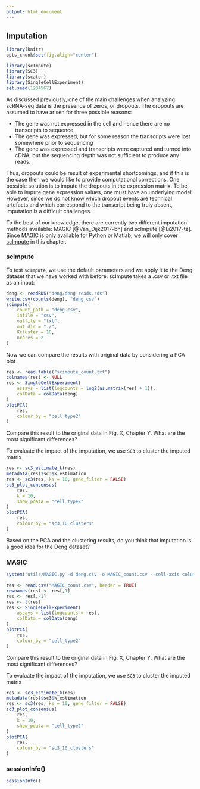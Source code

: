 ```yaml
---
output: html_document
---
```


## Imputation

```r
library(knitr)
opts_chunk$set(fig.align="center")
```
```r
library(scImpute)
library(SC3)
library(scater)
library(SingleCellExperiment)
set.seed(1234567)
```


As discussed previously, one of the main challenges when analyzing scRNA-seq data is the presence of zeros, or dropouts. The dropouts are assumed to have arisen for three possible reasons:

* The gene was not expressed in the cell and hence there are no transcripts to sequence
* The gene was expressed, but for some reason the transcripts were lost somewhere prior to sequencing
* The gene was expressed and transcripts were captured and turned into cDNA, but the sequencing depth was not sufficient to produce any reads.

Thus, dropouts could be result of experimental shortcomings, and if this is the case then we would like to provide computational corrections. One possible solution is to impute the dropouts in the expression matrix. To be able to impute gene expression values, one must have an underlying model. However, since we do not know which dropout events are technical artefacts and which correspond to the transcript being truly absent, imputation is a difficult challenges.

To the best of our knowledge, there are currently two different imputation methods available: MAGIC [@Van_Dijk2017-bh] and scImpute [@Li2017-tz]. Since [MAGIC](https://github.com/pkathail/magic) is only available for Python or Matlab, we will only cover [scImpute](https://github.com/Vivianstats/scImpute) in this chapter.

### scImpute

To test `scImpute`, we use the default parameters and we apply it to the Deng dataset that we have worked with before. scImpute takes a .csv or .txt file as an input:

```r
deng <- readRDS("deng/deng-reads.rds")
write.csv(counts(deng), "deng.csv")
scimpute(
    count_path = "deng.csv",
    infile = "csv",
    outfile = "txt", 
    out_dir = "./",
    Kcluster = 10,
    ncores = 2
)
```

Now we can compare the results with original data by considering a PCA plot

```r
res <- read.table("scimpute_count.txt")
colnames(res) <- NULL
res <- SingleCellExperiment(
    assays = list(logcounts = log2(as.matrix(res) + 1)), 
    colData = colData(deng)
)
plotPCA(
    res, 
    colour_by = "cell_type2"
)
```

Compare this result to the original data in Fig. X, Chapter Y. What are the most significant differences?

To evaluate the impact of the imputation, we use `SC3` to cluster the imputed matrix
```r
res <- sc3_estimate_k(res)
metadata(res)$sc3$k_estimation
res <- sc3(res, ks = 10, gene_filter = FALSE)
sc3_plot_consensus(
    res, 
    k = 10, 
    show_pdata = "cell_type2"
)
plotPCA(
    res, 
    colour_by = "sc3_10_clusters"
)
```

Based on the PCA and the clustering results, do you think that imputation is a good idea for the Deng dataset?

### MAGIC

```r
system("utils/MAGIC.py -d deng.csv -o MAGIC_count.csv --cell-axis columns -l 1 --pca-non-random csv")
```

```r
res <- read.csv("MAGIC_count.csv", header = TRUE)
rownames(res) <- res[,1]
res <- res[,-1]
res <- t(res)
res <- SingleCellExperiment(
    assays = list(logcounts = res), 
    colData = colData(deng)
)
plotPCA(
    res, 
    colour_by = "cell_type2"
)
```

Compare this result to the original data in Fig. X, Chapter Y. What are the most significant differences?

To evaluate the impact of the imputation, we use `SC3` to cluster the imputed matrix
```r
res <- sc3_estimate_k(res)
metadata(res)$sc3$k_estimation
res <- sc3(res, ks = 10, gene_filter = FALSE)
sc3_plot_consensus(
    res, 
    k = 10, 
    show_pdata = "cell_type2"
)
plotPCA(
    res, 
    colour_by = "sc3_10_clusters"
)
```

### sessionInfo()

```r
sessionInfo()
```
